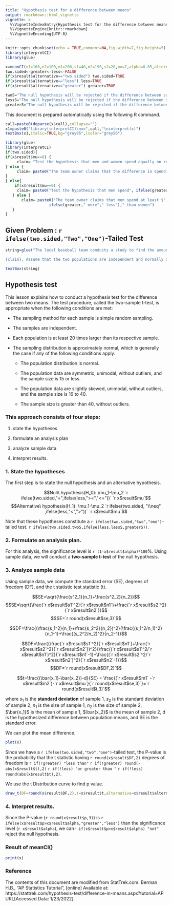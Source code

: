 ```yaml
---
title: "Hypothesis test for a difference between means"
output: rmarkdown::html_vignette
vignette: >
  %\VignetteIndexEntry{Hypothesis test for the difference between means}
  %\VignetteEngine{knitr::rmarkdown}
  %\VignetteEncoding{UTF-8}
---
```


```r
knitr::opts_chunk$set(echo = TRUE,comment=NA,fig.width=7,fig.height=5)
library(interpretCI)
library(glue)
```


```r
x=meanCI(n1=100,n2=100,m1=200,s1=40,m2=190,s2=20,mu=7,alpha=0.05,alternative="greater")
two.sided<-greater<-less<-FALSE
if(x$result$alternative=="two.sided") two.sided=TRUE
if(x$result$alternative=="less") less=TRUE
if(x$result$alternative=="greater") greater=TRUE

twoS="The null hypothesis will be rejected if the difference between sample means is too big or if it is too small."
lessS="The null hypothesis will be rejected if the difference between sample means is too small."
greaterS="The null hypothesis will be rejected if the difference between sample means is too big."
```


This document is prepared automatically using the following R command.

```r
call=paste0(deparse(x$call),collapse="")
x1=paste0("library(interpretCI)\nx=",call,"\ninterpret(x)")
textBox(x1,italic=TRUE,bg="grey95",lcolor="grey50")
```



```r
library(glue)
library(interpretCI)
if(two.sided){
if(x$result$mu==0) {
     claim= "Test the hypothesis that men and women spend equally on refreshment"
} else {
     claim= paste0("The team owner claims that the difference in spending money between men and women is equal to ", x$result$mu) 
}
} else{
    if(x$result$mu==0) {
     claim= paste0("Test the hypothesis that men spend", ifelse(greater,"more","less")," than women on refreshment")
   } else {
       claim= paste0("The team owner claims that men spend at least $", x$result$mu, 
                   ifelse(greater," more"," less")," than women") 
   }
}
```

## Given Problem : `r ifelse(two.sided,"Two","One")`-Tailed Test

```r
string=glue("The local baseball team conducts a study to find the amount spent on refreshments at the ball park. Over the course of the season they gather simple random samples of {x$result$n1} men and {x$result$n2} women. For men, the average expenditure was ${x$result$m1}, with a standard deviation of ${x$result$s1}. For women, it was ${x$result$m2}, with a standard deviation of ${x$result$s2}.

{claim}. Assume that the two populations are independent and normally distributed.")

textBox(string)
```

## Hypothesis test

This lesson explains how to conduct a hypothesis test for the difference between two means. The test procedure, called the two-sample t-test, is appropriate when the following conditions are met:

- The sampling method for each sample is simple random sampling.

- The samples are independent.

- Each population is at least 20 times larger than its respective sample.

- The sampling distribution is approximately normal, which is generally the case if any of the following conditions apply.

     + The population distribution is normal.
     
     + The population data are symmetric, unimodal, without outliers, and the sample size is 15 or less.
     
     + The population data are slightly skewed, unimodal, without outliers, and the sample size is 16 to 40.
     
     + The sample size is greater than 40, without outliers.


### This approach consists of four steps: 

1. state the hypotheses

2. formulate an analysis plan

3. analyze sample data  

4. interpret results.


### 1. State the hypotheses 

The first step is to state the null hypothesis and an alternative hypothesis.

$$Null\ hypothesis(H_0): \mu_1-\mu_2 `r ifelse(two.sided,"=",ifelse(less,">=","<="))` `r x$result$mu`$$
$$Alternative\ hypothesis(H_1): \mu_1-\mu_2 `r ifelse(two.sided, "\\neq" ,ifelse(less,"<",">"))` `r x$result$mu`$$

Note that these hypotheses constitute a `r ifelse(two.sided,"two","one")`-tailed test. `r ifelse(two.sided,twoS,ifelse(less,lessS,greaterS))`.


### 2. Formulate an analysis plan. 

For this analysis, the significance level is `r (1-x$result$alpha)*100`%. Using sample data, we will conduct a **two-sample t-test** of the null hypothesis.

### 3. Analyze sample data

Using sample data, we compute the standard error (SE), degrees of freedom (DF), and the t statistic test statistic (t).


$$SE=\sqrt{\frac{s^2_1}{n_1}+\frac{s^2_2}{n_2}}$$
$$SE=\sqrt{\frac{`r x$result$s1`^2}{`r x$result$n1`}+\frac{`r x$result$s2`^2}{`r x$result$n2`}}$$
$$SE=`r round(x$result$se,3)`$$


 $$DF=\frac{(\frac{s_1^2}{n_1}+\frac{s_2^2}{n_2})^2}{\frac{(s_1^2/n_1)^2}{n_1-1}+\frac{(s_2^2/n_2)^2}{n_2-1}}$$
 
$$DF=\frac{(\frac{`r x$result$s1`^2}{`r x$result$n1`}+\frac{`r x$result$s2`^2}{`r x$result$n2`})^2}{\frac{(`r x$result$s1`^2/`r x$result$n1`)^2}{`r x$result$n1`-1}+\frac{(`r x$result$s2`^2/`r x$result$n2`)^2}{`r x$result$n2`-1}}$$
$$DF=`r round(x$result$DF,2)`$$

$$t=\frac{(\bar{x_1}-\bar{x_2})-d}{SE} = \frac{(`r x$result$m1` -`r x$result$m2`)-`r x$result$mu`}{`r round(x$result$se,3)`}=`r round(x$result$t,3)`$$

where $s_1$ is the **standard deviation** of sample 1, $s_2$ is the standard deviation of sample 2, $n_1$ is the size of sample 1, $n_2$ is the size of sample 2, $\bar{x_1}$ is the mean of sample 1, $\bar{x_2}$ is the mean of sample 2, d is the hypothesized difference between population means, and SE is the standard error.

We can plot the mean difference.
```r
plot(x)
```

Since we have a `r ifelse(two.sided,"two","one")`-tailed test, the P-value is the probability that the t statistic having `r round(x$result$DF,2)` degrees of freedom is `r if(!greater) "less than"` `r if(!greater) round(-abs(x$result$t),2)` `r if(!less) "or greater than "` `r if(!less) round(abs(x$result$t),2)`.

We use the t Distribution curve to find p value.

```r
draw_t(DF=round(x$result$DF,2),t=x$result$t,alternative=x$result$alternative)
```

### 4. Interpret results. 

Since the P-value (`r round(x$result$p,3)`) is `r ifelse(x$result$p>x$result$alpha,"greater","less")` than the significance level (`r x$result$alpha`), we can`r if(x$result$p>x$result$alpha) "not"` reject the null hypothesis.

### Result of meanCI()

```r
print(x)
```


### Reference

The contents of this document are modified from StatTrek.com.
Berman H.B., "AP Statistics Tutorial", [online] Available at:  https://stattrek.com/hypothesis-test/difference-in-means.aspx?tutorial=AP URL[Accessed Data: 1/23/2022]. 
